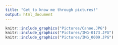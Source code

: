 ```yaml
---
title: "Get to know me through pictures!"
output: html_document
---
```


```r
knitr::include_graphics("Pictures/Canoe.JPG")
knitr::include_graphics("Pictures/IMG-0173.JPG")
knitr::include_graphics("Pictures/IMG_0009.JPG")

```